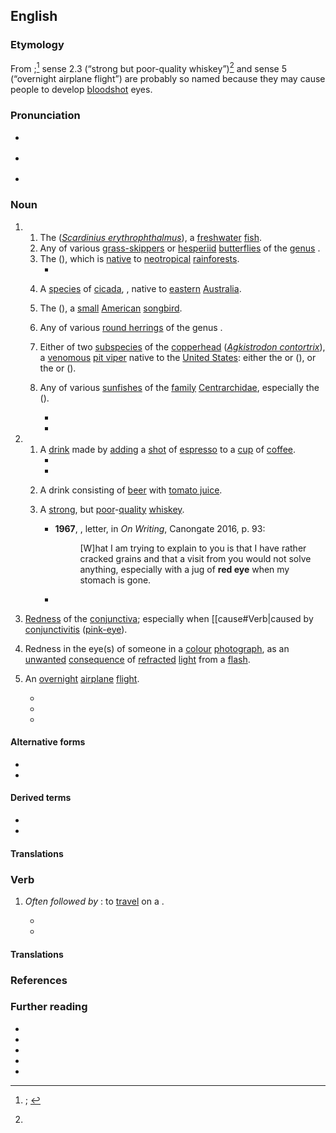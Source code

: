 {{also|redeye|Red Eye}}
==English==
{{was wotd|2020|May|23}}

===Etymology===
From {{compound|en|red|eye}};<ref name="OED">{{R:OED Online|pos=n|id=160292|date=September 2009|nodot=yes}}; {{R:Lexico|pos=n}}</ref> sense 2.3 (“strong but poor-quality whiskey”)<ref name="OED"/> and sense 5 (“overnight airplane flight”) are probably so named because they may cause people to develop [[bloodshot]] eyes.

===Pronunciation===
* {{a|RP}} {{IPA|en|/ˈɹɛdaɪ/}}
* {{a|GA}} {{IPA|en|/ˈɹɛdˌaɪ/}}
* {{audio|en|En-au-red-eye.ogg|Audio (AU)}}

===Noun===
{{en-noun|~}}

# {{non-gloss definition|The [[name#Noun|names]] of [[animal]]s that have [[red#Adjective|red]] [[eye#Noun|eyes]].}}
## The {{vern|common rudd}} (''[[Scardinius erythrophthalmus]]''), a [[freshwater]] [[fish#Noun|fish]]. {{defdate|from 17th c.}}
## Any of various [[grass-skipper]]s or [[hesperiid]] [[butterfly|butterflies]] of the [[genus]] {{taxlink|Matapa|genus|ver=190708}}.
## The {{vern|red-eyed treefrog}} ({{taxlink|Agalychnis callidryas|species}}), which is [[native#Adjective|native]] to [[neotropical]] [[rainforest]]s.
##* {{quote-book|en|author=R. D. Bartlett|title=The 25 Best Reptile and Amphibian Pets|location=Hauppauge, New York|publisher=Barron's Educational Series|year=2006|isbn=9780764132513|page={{gbooks|bZTgeD8-suEC|125|red-eyes}}|passage='''Red-eyes''' have large and well-developed toepads and are adept at both leaping and walking through their elevated homes.}}
## {{lb|en|Australia}} A [[species]] of [[cicada]], {{taxlink|Psaltoda moerens|species}}, native to [[eastern]] [[Australia]]. {{defdate|from 20th c.}}
## {{lb|en|Canada|US}} The {{vern|red-eyed vireo}} ({{taxlink|Vireo olivaceus|species}}), a [[small]] [[American#Adjective|American]] [[songbird]]. {{defdate|from 19th c.}}
## {{lb|en|South Africa|US}} Any of various [[round herring]]s of the genus {{taxlink|Etrumeus|genus}}.
## {{lb|en|US}} Either of two [[subspecies]] of the [[copperhead]] (''[[Agkistrodon contortrix]]''), a [[venomous]] [[pit viper]] native to the [[United States]]: either the {{vern|broad-banded copperhead}} or {{vern|Texas copperhead}} ({{taxlink|Agkistrodon contortrix laticinctus|subspecies}}), or the {{vern|highland moccasin}} or {{vern|northern copperhead}} ({{taxlink|Agkistrodon contortrix mokasen|subspecies}}).
## {{lb|en|US}} Any of various [[sunfish]]es of the [[family]] [[Centrarchidae]], especially the {{vern|redeye bass}} ({{taxlink|Micropterus coosae|species}}). {{defdate|from 19th c.}}
##* {{quote-journal|en|author=A. J. McClane|title=The Sunfish Family|journal={{w|Field & Stream}}|month=April|year=1970|volume=74|issue=12|page={{gbooks|YJtaI4jC5NEC|116|redeyes}}|passage='''Redeyes''' inhabit clear-water streams with an abundance of shoals and are usually confined to headwater sections.}}
##* {{quote-book|en|author=Carl van der Lingen et al.|chapter=Forecasting shelf processes of relevance to living marine resources in the BCLME|editors=Vere Shannon et al.|title=Benguela: Predicting a Large Marine Ecosystem|year=2006|location=Amsterdam|publisher={{w|Elsevier}}|isbn=9780444527592|page={{gbooks|5UfEyQvtRNcC|330|redeye}}|passage=This is probably less of a barrier to mesopelagic species such as lanternfish (''Lampanyctodes hectoris''), '''redeye''' (''Etrumeus whiteheadi'') or gobies (''Sufflogobius bibarbatus''), all of which are capable of more extensive vertical migration than the small epipelagic fish.}}
# {{non-gloss definition|[[type#Noun|Types]] of [[beverage]]s.}}
## A [[drink#Noun|drink]] made by [[add]]ing a [[shot#Noun|shot]] of [[espresso]] to a [[cup#Noun|cup]] of [[coffee]].
##* {{quote-book|en|author=Betty Hechtman|title=Hooked on Murder|location=New York, N.Y.|publisher=Berkley Publishing Group|year=2008|isbn=9780425221259|page={{gbooks|1jPPAZQOCcEC|58|red-eye}}|passage="A '''red-eye''', please," I said to the young woman. I waited to see whether she would recognize the drink or whether I would have to explain that it was a cup of coffee with a shot of espresso. [...] She made my drink, then his, but kept her eyes on him even as she handed me my '''red-eye'''.}}
##* {{quote-book|en|author=Juliet Blackwell|title=In a Witch’s Wardrobe: A Witchcraft Mystery|location=New York, N.Y.|publisher={{w|New American Library}}|year=2012|isbn=9780451237477|page={{gbooks|CwWeieGONsQC|32|Red|Eye|altpg=32–33}}|passage="Morning, Lily." She handed me a '''Red Eye'''—coffee with a shot of espresso—and blew on her own soy chai latte.}}
## {{lb|en|Canada|regional}} A drink consisting of [[beer]] with [[tomato juice]]. {{defdate|from 20th c.}}
## {{lb|en|US|slang}} A [[strong]], but [[poor]]-[[quality]] [[whiskey]]. {{defdate|from 19th c.}}
##* '''1967''', {{w|Charles Bukowski}}, letter, in ''On Writing'', Canongate 2016, p. 93:
##*: [W]hat I am trying to explain to you is that I have rather cracked grains and that a visit from you would not solve anything, especially with a jug of '''red eye''' when my stomach is gone.
##* {{quote-book|en|year=2010|author={{w|William W. Johnstone}}, J.A. Johnstone|title=Savage Guns|publisher={{w|Pinnacle Books}}|series=Cotton Pickens|seriesvolume=3|isbn=9780786025879|page={{gbooks|LhprZfXd8GMC|pgT=144|q=red-eye|altpg=unknown}}|passage=She set the bottle of '''red-eye''' on the bar, along with a tumbler. [...] I sipped, wheezed, let that first firewater slide down and start some trouble in my gut, and then sipped again. You had to ease into '''red-eye''', and not take her all at once.}}
# {{lb|en|medicine}} [[redness|Redness]] of the [[conjunctiva]]; especially when [[cause#Verb|caused by [[conjunctivitis]] ([[pink-eye]]). {{defdate|from 20th c.}}
# {{lb|en|photography}} Redness in the eye(s) of someone in a [[colour#Adjective|colour]] [[photograph#Noun|photograph]], as an [[unwanted]] [[consequence]] of [[refracted#Adjective|refracted]] [[light#Noun|light]] from a [[flash#Noun|flash]]. {{defdate|from 20th c.}}
# {{lb|en|US|aviation|travel|colloquial|also|attributively}} An [[overnight]] [[airplane]] [[flight]].
#: {{ux|en|I waited too late to book my holiday flight, so I had to take the '''red-eye.'''}}
#* {{quote-book|en|year=1994|title=Armored Cav: A Guided Tour of an Armored Cavalry Regiment|author={{w|Tom Clancy}}|location=New York|publisher={{w|Berkley Books}}|isbn=9780425158364|page={{gbooks|y5zafk4zSrQC|281|red-eye}}|passage=Fortunately, most of these were former French colonies, and through a combination of quiet diplomacy and well-placed French nationals in the various air-traffic-control centers, the 300-mile-long stream of American aircraft flew the width of Africa as uneventfully as a '''red-eye''' flight from LAX to JFK.}}
#* {{quote-book|en|author={{w|Ellen Klages}}|chapter=Triangle|title=Portable Childhoods|location=San Francisco, Calif.|publisher={{w|Tachyon Publications}}|year=2007|isbn=9781892391452|page={{gbooks|bwPnBAAAQBAJ|61|red-eye|altpg=61–62}}|passage=The '''red-eye''' back to San Francisco was only about half full. Michael had a window seat and Willy stretched his six-foot-three inch frame out into the aisle as they waited for take-off.}}
#* {{quote-book|en|author={{w|John Glatt}}|title=Live at the Fillmore East and West: Getting Backstage and Personal with Rock’s Greatest Legends|publisher={{w|Rowman & Littlefield|Lyons Press}}|year=2014|isbn=9780762788668|page={{gbooks|GvitBQAAQBAJ|136|red-eye}}|passage=He delighted in flying first class to New York on a '''red-eye''' and then putting in a full day's work. He functioned on pure adrenaline, often working twenty-hour days.}}

====Alternative forms====
* {{l|en|redeye}}
* {{l|en|red eye}}

====Derived terms====
* {{l|en|red-eyed}}
* {{l|en|red-eye gravy}}

====Translations====
{{trans-top|''Scardinius erythrophthalmus''}}
{{trans-mid}}
{{trans-bottom}}

===Verb===
{{en-verb|red-eyes|red-eyeing|pres_ptc2=red-eying|red-eyed}}

# {{lb|en|intransitive|aviation|travel|colloquial}} ''Often followed by'' '''{{l|en|it}}''': to [[travel#Verb|travel]] on a {{l|en|red-eye|t=an [[overnight]] [[airplane]] [[flight]]}}.
#* {{quote-book|en|chapter=Witnesses: Roy Sampson, Portland, Oregon|title=Enforcement of the Indian Civil Rights Act: Hearing Held in Washington, D.C., January 28, 1988|publisher={{w|United States Commission on Civil Rights}}|year=1988|page={{gbooks|tqWC_6A7G9oC|127|red-eying}}|passage=I flew in this morning, '''red-eying''' it in last night after hearing of this hearing, because what you are doing here is something that I am particularly interested in.}}
#* {{quote-book|en|author=Glenn Kleier|title=The Knowledge of Good & Evil|location=New York|publisher=Tom Doherty Associates|year=2011|isbn=9780765323774|page={{gbooks|G93E-RXHd2AC|37|red-eyeing}}|passage=And though convinced she was making a fool of herself, she'd done as the frantic monk had begged, '''red-eyeing''' to Miami, island-hopping here.}}

====Translations====
{{trans-top|to travel on an overnight airplane flight}}
{{trans-mid}}
{{trans-bottom}}

===References===
<references />

===Further reading===
* {{pedia|red-eye effect}}
* {{pedia|red-eye flight}}
* {{pedia|red eye (medicine)}}
* {{pedia|red eye|red eye (disambiguation)}}
* {{R:Webster 1913}}

{{C|en|Alcoholic beverages|Cyprinids|Coffee|Frogs|Hemipterans|Perching birds|Skippers|Sunfish}}